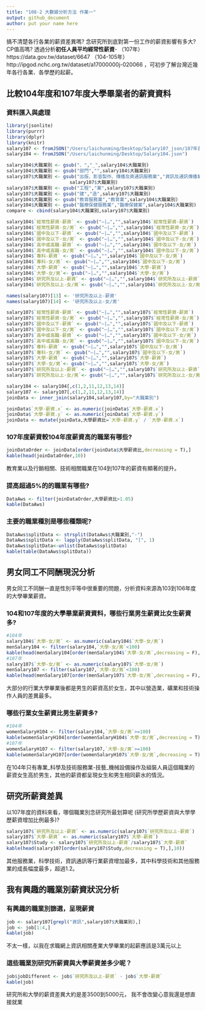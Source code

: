 ```yaml
---
title: "108-2 大數據分析方法 作業一"
output: github_document
author: put your name here
---
```


搞不清楚各行各業的薪資差異嗎? 念研究所到底對第一份工作的薪資影響有多大? CP值高嗎? 透過分析**初任人員平均經常性薪資**- （107年）https://data.gov.tw/dataset/6647 （104-105年）http://ipgod.nchc.org.tw/dataset/a17000000j-020066 ，可初步了解台灣近幾年各行各業、各學歷的起薪。

## 比較104年度和107年度大學畢業者的薪資資料

### 資料匯入與處理
```r
library(jsonlite)
library(purrr)
library(dplyr)
library(knitr)
salary107 <- fromJSON("/Users/laichunming/Desktop/Salary107_json/107年各教育程度別初任人員每人每月經常性薪資─按大職類分.json")
salary104 <- fromJSON("/Users/laichunming/Desktop/Salary104.json")

salary104$大職業別 <- gsub("、","_",salary104$大職業別)
salary104$大職業別 <- gsub("部門","",salary104$大職業別)
salary107$大職業別 <- gsub("出版、影音製作、傳播及資通訊服務業","資訊及通訊傳播業",
                       salary107$大職業別)
salary107$大職業別 <- gsub("工程","業",salary107$大職業別)
salary107$大職業別 <- gsub("建","造",salary107$大職業別)
salary104$大職業別 <- gsub("教育服務業","教育業",salary104$大職業別)
salary104$大職業別 <- gsub("醫療保健服務業","醫療保健業",salary104$大職業別)
compare <- cbind(salary104$大職業別,salary107$大職業別)

salary104$`經常性薪資-薪資` <- gsub("—|…","",salary104$`經常性薪資-薪資`)
salary104$`經常性薪資-女/男` <- gsub("—|…","",salary104$`經常性薪資-女/男`)
salary104$`國中及以下-薪資` <- gsub("—|…","",salary104$`國中及以下-薪資`)
salary104$`國中及以下-女/男` <- gsub("—|…","",salary104$`國中及以下-女/男`)
salary104$`高中或高職-薪資` <- gsub("—|…","",salary104$`國中及以下-女/男`)
salary104$`高中或高職-女/男` <- gsub("—|…","",salary104$`國中及以下-女/男`)
salary104$`專科-薪資` <- gsub("—|…","",salary104$`國中及以下-女/男`)
salary104$`專科-女/男` <- gsub("—|…","",salary104$`國中及以下-女/男`)
salary104$`大學-薪資` <- gsub("—|…","",salary104$`大學-薪資`)
salary104$`大學-女/男`<- gsub("—|…","",salary104$`大學-女/男`)
salary104$`研究所及以上-薪資` <- gsub("—|…","",salary104$`研究所及以上-薪資`)
salary104$`研究所及以上-女/男`<- gsub("—|…","",salary104$`研究所及以上-女/男`)

names(salary107)[13] <- '研究所及以上-薪資'
names(salary107)[14] <- '研究所及以上-女/男'

salary107$`經常性薪資-薪資` <- gsub("—|…","",salary107$`經常性薪資-薪資`)
salary107$`經常性薪資-女/男` <- gsub("—|…","",salary107$`經常性薪資-女/男`)
salary107$`國中及以下-薪資` <- gsub("—|…","",salary107$`國中及以下-薪資`)
salary107$`國中及以下-女/男` <- gsub("—|…","",salary107$`國中及以下-女/男`)
salary107$`高中或高職-薪資` <- gsub("—|…","",salary107$`國中及以下-女/男`)
salary107$`高中或高職-女/男` <- gsub("—|…","",salary107$`國中及以下-女/男`)
salary107$`專科-薪資` <- gsub("—|…","",salary107$`國中及以下-女/男`)
salary107$`專科-女/男` <- gsub("—|…","",salary107$`國中及以下-女/男`)
salary107$`大學-薪資` <- gsub("—|…","",salary107$`大學-薪資`)
salary107$`大學-女/男`<- gsub("—|…","",salary107$`大學-女/男`)
salary107$`研究所及以上-薪資` <- gsub("—|…","",salary107$`研究所及以上-薪資`)
salary107$`研究所及以上-女/男`<- gsub("—|…","",salary107$`研究所及以上-女/男`)

salary104 <- salary104[,c(1,2,11,12,13,14)]
salary107 <- salary107[,c(1,2,11,12,13,14)]
joinData <- inner_join(salary104,salary107,by="大職業別")

joinData$`大學-薪資.x` <- as.numeric(joinData$`大學-薪資.x`)
joinData$`大學-薪資.y` <- as.numeric(joinData$`大學-薪資.y`)
joinData <- mutate(joinData,大學薪資比=`大學-薪資.y` / `大學-薪資.x`)

```

### 107年度薪資較104年度薪資高的職業有哪些? 
```r

joinDataOrder <- joinData[order(joinData$大學薪資比,decreasing = T),]
kable(head(joinDataOrder,10))

```

教育業以及行銷相關、技術相關職業在104到107年的薪資有顯著的提升。

### 提高超過5%的的職業有哪些? 
```r

DataAws <- filter(joinDataOrder,大學薪資比>1.05)
kable(DataAws)
```

### 主要的職業種別是哪些種類呢?
```r

DataAws$splitData <- strsplit(DataAws$大職業別,"-")
DataAws$splitData <- lapply(DataAws$splitData, "[", 1)
DataAws$splitData<-unlist(DataAws$splitData)
kable(table(DataAws$splitData))
```

## 男女同工不同酬現況分析

男女同工不同酬一直是性別平等中很重要的問題，分析資料來源為103到106年度的大學畢業薪資。

### 104和107年度的大學畢業薪資資料，哪些行業男生薪資比女生薪資多?
```r
#104年
salary104$`大學-女/男` <- as.numeric(salary104$`大學-女/男`)
menSalary104 <- filter(salary104,`大學-女/男`<100)
kable(head(menSalary104[order(menSalary104$`大學-女/男`,decreasing = F),],10))
#107年
salary107$`大學-女/男` <- as.numeric(salary107$`大學-女/男`)
menSalary107 <- filter(salary107,`大學-女/男`<100)
kable(head(menSalary107[order(menSalary107$`大學-女/男`,decreasing = F),],10))
```

大部分的行業大學畢業後都是男生的薪資高於女生，其中以營造業，礦業和技術操作人員的差異最多。

### 哪些行業女生薪資比男生薪資多? 
```r
#104年
womenSalaryH104 <- filter(salary104,`大學-女/男`>=100)
kable(womenSalaryH104[order(womenSalaryH104$`大學-女/男`,decreasing = T),])
#107年
womenSalaryH107 <- filter(salary107,`大學-女/男`>=100)
kable(womenSalaryH107[order(womenSalaryH107$`大學-女/男`,decreasing = T),])
```

在104年只有專業_科學及技術服務業-技藝_機械設備操作及組裝人員這個職業的薪資女生高於男生，其他的薪資都呈現女生和男生相同薪水的情況。

## 研究所薪資差異

以107年度的資料來看，哪個職業別念研究所最划算呢 (研究所學歷薪資與大學學歷薪資增加比例最多)?
 
```r
salary107$`研究所及以上-薪資` <- as.numeric(salary107$`研究所及以上-薪資`)
salary107$`大學-薪資` <- as.numeric(salary107$`大學-薪資`)
salary107$Study <- salary107$`研究所及以上-薪資`/salary107$`大學-薪資`
kable(head(salary107[order(salary107$Study,decreasing = T),],10))
```

其他服務業，科學技術，資訊通訊等行業薪資增加最多，其中科學技術和其他服務業的成長幅度最多，超過1.2。

## 我有興趣的職業別薪資狀況分析

### 有興趣的職業別篩選，呈現薪資
```r
job <- salary107[grepl("資訊",salary107$大職業別),]
job <- job[1:4,]
kable(job)
```

不太一樣，以我在求職網上資訊相關產業大學畢業的起薪應該是3萬元以上

### 這些職業別研究所薪資與大學薪資差多少呢？
```r
job$jobDifferent <- job$`研究所及以上-薪資` - job$`大學-薪資`
kable(job)
```

研究所和大學的薪資差異大約是差3500到5000元，
我不會改變心意我還是想直接就業

